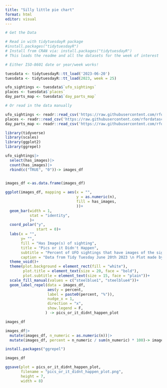 ```yaml
---
title: "Silly little pie chart"
format: html
editor: visual
---
```


```r
# Get the Data

# Read in with tidytuesdayR package 
#install.packages("tidytuesdayR")
# Install from CRAN via: install.packages("tidytuesdayR")
# This loads the readme and all the datasets for the week of interest

# Either ISO-8601 date or year/week works!

tuesdata <- tidytuesdayR::tt_load('2023-06-20')
tuesdata <- tidytuesdayR::tt_load(2023, week = 25)

ufo_sightings <- tuesdata$`ufo_sightings`
places <- tuesdata$`places`
day_parts_map <- tuesdata$`day_parts_map`

# Or read in the data manually

ufo_sightings <- readr::read_csv('https://raw.githubusercontent.com/rfordatascience/tidytuesday/master/data/2023/2023-06-20/ufo_sightings.csv')
places <- readr::read_csv('https://raw.githubusercontent.com/rfordatascience/tidytuesday/master/data/2023/2023-06-20/places.csv')
day_parts_map <- readr::read_csv('https://raw.githubusercontent.com/rfordatascience/tidytuesday/master/data/2023/2023-06-20/day_parts_map.csv')
```

```r
library(tidyverse)
library(scales)
library(ggplot2)
library(ggrepel)
```

```r
ufo_sightings|>
  select(has_images)|>
  count(has_images)|>
  rbind(c("TRUE", "0"))-> images_df
  
```

```r
images_df <-as.data.frame(images_df)
```

```r
ggplot(images_df, mapping = aes(x = "",
                                y = as.numeric(n),
                                fill = has_images,
                                ))+
  geom_bar(width = 1,
           stat = "identity",
           )+
  coord_polar("y",
              start = 0)+
  labs(x = "",
       y= "",
       fill = "Has Image(s) of sighting",
       title = "Pics or it Didn't Happen",
       subtitle = "Percent of UFO sightings that have images of the sighting*",
       caption = "Data from Tidy Tuesday June 20th 2023 \n Plot made by Marielle Starret for use by the Gordon College Data Science Practicum 2023\n*note: there is speculation that this data was misrecorded and therefore erroneous")+
  theme_void()+
  theme(plot.background = element_rect(fill = "white"),
        plot.title = element_text(size = 20, face = "bold"),
        plot.subtitle = element_text(size = 15, face = "plain"))+
  scale_fill_manual(values = c("steelblue1", "steelblue4"))+
  geom_label_repel(data = images_df,
                   aes(y = percent,
                   label = paste0(percent, "%")),
                   nudge_x = 1,
                   direction = "x", 
                   show.legend = F,
                  ) -> pics_or_it_didnt_happen_plot
```

```r
images_df
```

```r
images_df|>
  mutate(images_df, n_numeric = as.numeric(n))|>
  mutate(images_df, percent = n_numeric / sum(n_numeric) * 100)-> images_df
```

```r
install.packages("ggrepel")
```

```r
images_df
```

```r
ggsave(plot = pics_or_it_didnt_happen_plot,
       filename = "pics_or_it_didnt_happen_plot.png",
       height = 7,
       width = 8)
```
